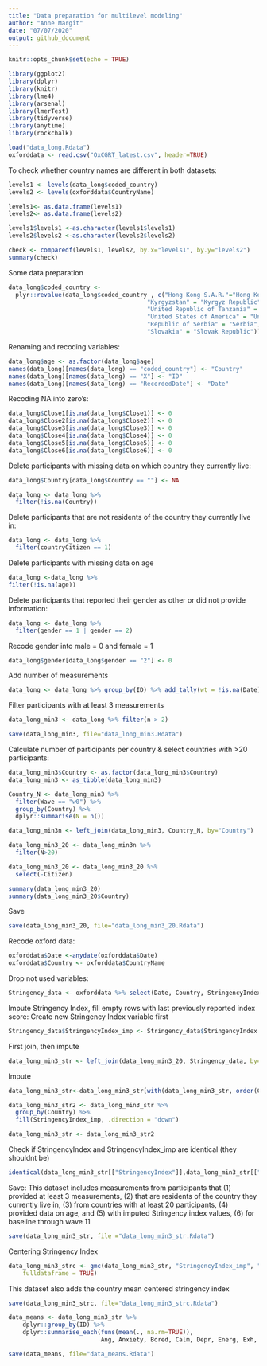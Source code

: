 ```yaml
---
title: "Data preparation for multilevel modeling"
author: "Anne Margit"
date: "07/07/2020"
output: github_document
---
```


```r
knitr::opts_chunk$set(echo = TRUE)
```

```r
library(ggplot2)
library(dplyr)
library(knitr)
library(lme4)
library(arsenal)
library(lmerTest)
library(tidyverse)
library(anytime)
library(rockchalk)
```

```r
load("data_long.Rdata")
oxforddata <- read.csv("OxCGRT_latest.csv", header=TRUE)
```
To check whether country names are different in both datasets:
```r
levels1 <- levels(data_long$coded_country)
levels2 <- levels(oxforddata$CountryName)

levels1<- as.data.frame(levels1)
levels2<- as.data.frame(levels2)

levels1$levels1 <-as.character(levels1$levels1)
levels2$levels2 <-as.character(levels2$levels2)

check <- comparedf(levels1, levels2, by.x="levels1", by.y="levels2")
summary(check)
```


Some data preparation
```r
data_long$coded_country <- 
  plyr::revalue(data_long$coded_country , c("Hong Kong S.A.R."="Hong Kong", 
                                       "Kyrgyzstan" = "Kyrgyz Republic",
                                       "United Republic of Tanzania" = "Tanzania", 
                                       "United States of America" = "United States",
                                       "Republic of Serbia" = "Serbia",
                                       "Slovakia" = "Slovak Republic"))
```

Renaming and recoding variables:
```r
data_long$age <- as.factor(data_long$age)
names(data_long)[names(data_long) == "coded_country"] <- "Country"
names(data_long)[names(data_long) == "X"] <- "ID"
names(data_long)[names(data_long) == "RecordedDate"] <- "Date"
```

Recoding NA into zero's:
```r
data_long$Close1[is.na(data_long$Close1)] <- 0
data_long$Close2[is.na(data_long$Close2)] <- 0
data_long$Close3[is.na(data_long$Close3)] <- 0
data_long$Close4[is.na(data_long$Close4)] <- 0
data_long$Close5[is.na(data_long$Close5)] <- 0
data_long$Close6[is.na(data_long$Close6)] <- 0
```

Delete participants with missing data on which country they currently live:
```r
data_long$Country[data_long$Country == ""] <- NA

data_long <- data_long %>%
  filter(!is.na(Country))
```

Delete participants that are not residents of the country they currently live in:
```r
data_long <- data_long %>%
  filter(countryCitizen == 1)
```

Delete participants with missing data on age
```r
data_long <-data_long %>%
filter(!is.na(age))
```

Delete participants that reported their gender as other or did not provide information:
```r
data_long <- data_long %>%
  filter(gender == 1 | gender == 2)
```

Recode gender into male = 0 and female = 1
```r
data_long$gender[data_long$gender == "2"] <- 0
```

Add number of measurements
```r
data_long <- data_long %>% group_by(ID) %>% add_tally(wt = !is.na(Date))
```

Filter participants with at least 3 measurements
```r
data_long_min3 <- data_long %>% filter(n > 2)
```

```r
save(data_long_min3, file="data_long_min3.Rdata")
```

Calculate number of participants per country & select countries with >20 participants:
```r
data_long_min3$Country <- as.factor(data_long_min3$Country)
data_long_min3 <- as_tibble(data_long_min3)

Country_N <- data_long_min3 %>%
  filter(Wave == "w0") %>%
  group_by(Country) %>%
  dplyr::summarise(N = n())
```

```r
data_long_min3n <- left_join(data_long_min3, Country_N, by="Country")
```

```r
data_long_min3_20 <- data_long_min3n %>%
  filter(N>20)
```

```r
data_long_min3_20 <- data_long_min3_20 %>%
  select(-Citizen)

summary(data_long_min3_20)
summary(data_long_min3_20$Country)
```

Save
```r
save(data_long_min3_20, file="data_long_min3_20.Rdata")
```

Recode oxford data:
```r
oxforddata$Date <-anydate(oxforddata$Date)
oxforddata$Country <- oxforddata$CountryName
```

Drop not used variables:
```r
Stringency_data <- oxforddata %>% select(Date, Country, StringencyIndex, ConfirmedCases, ConfirmedDeaths)
```

Impute Stringency Index, fill empty rows with last previously reported index score:
Create new Stringency Index variable first

```r
Stringency_data$StringencyIndex_imp <- Stringency_data$StringencyIndex
```

First join, then impute
```r

data_long_min3_str <- left_join(data_long_min3_20, Stringency_data, by=c("Country", "Date"))

```


Impute
```r
data_long_min3_str<-data_long_min3_str[with(data_long_min3_str, order(Country, Date)),]

data_long_min3_str2 <- data_long_min3_str %>%
  group_by(Country) %>%
  fill(StringencyIndex_imp, .direction = "down")

data_long_min3_str <- data_long_min3_str2
```

Check if StringencyIndex and StringencyIndex_imp are identical (they shouldnt be)
```r
identical(data_long_min3_str[["StringencyIndex"]],data_long_min3_str[["StringencyIndex_imp"]])
```

Save:
This dataset includes measurements from participants that (1) provided at least 3 measurements, (2) that are residents of the country they currently live in, (3) from countries with at least 20 participants, (4) provided data on age, and (5) with imputed Stringency index values, (6) for baseline through wave 11
```r
save(data_long_min3_str, file ="data_long_min3_str.Rdata")
```

Centering Stringency Index
```r
data_long_min3_strc <- gmc(data_long_min3_str, "StringencyIndex_imp", "Country", FUN = mean, suffix = c("_mn", "_dev"),
    fulldataframe = TRUE)
```

This dataset also adds the country mean centered stringency index 
```r
save(data_long_min3_strc, file="data_long_min3_strc.Rdata")
```


```r
data_means <- data_long_min3_str %>%
    dplyr::group_by(ID) %>%
    dplyr::summarise_each(funs(mean(., na.rm=TRUE)), 
                          Ang, Anxiety, Bored, Calm, Depr, Energ, Exh, Insp, Lov, Nerv, Rel)
```

```r
save(data_means, file="data_means.Rdata")
```
